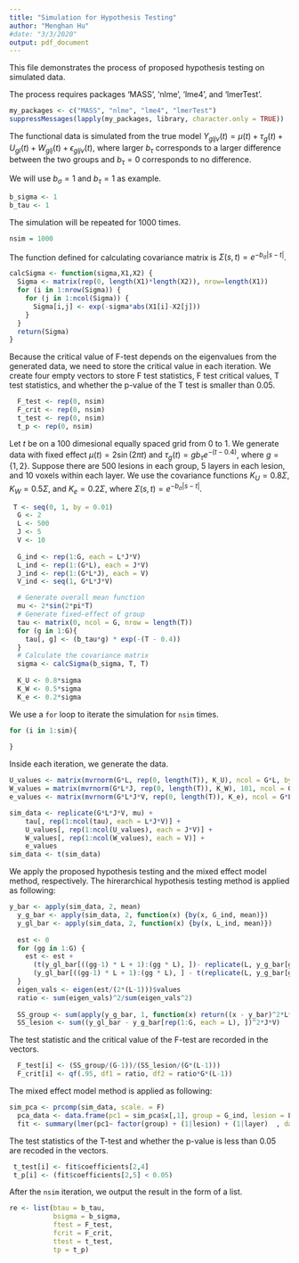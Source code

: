 ```yaml
---
title: "Simulation for Hypothesis Testing"
author: "Menghan Hu"
#date: "3/3/2020"
output: pdf_document
---
```


This file demonstrates the process of proposed hypothesis testing on simulated data.

The process requires packages 'MASS', 'nlme', 'lme4', and 'lmerTest'.


```r
my_packages <- c("MASS", "nlme", "lme4", "lmerTest")
suppressMessages(lapply(my_packages, library, character.only = TRUE))
```

The functional data is simulated from the true model $Y_{gljv}(t)=\mu(t)+\tau_g(t)+U_{gl}(t) + W_{glj}(t) + \epsilon_{gljv}(t)$, where larger $b_\tau$ corresponds to a larger difference between the two groups and $b_\tau = 0$ corresponds to no difference. 

We will use $b_\sigma = 1$ and $b_\tau = 1$ as example.
```r
b_sigma <- 1
b_tau <- 1
```
The simulation will be repeated for 1000 times.
```r
nsim = 1000
```
The function defined for calculating covariance matrix is $\Sigma(s, t) = e^{-b_{\sigma}|s-t|}$.
```r
calcSigma <- function(sigma,X1,X2) {
  Sigma <- matrix(rep(0, length(X1)*length(X2)), nrow=length(X1))
  for (i in 1:nrow(Sigma)) {
    for (j in 1:ncol(Sigma)) {
      Sigma[i,j] <- exp(-sigma*abs(X1[i]-X2[j]))
    }
  }
  return(Sigma)
}
```
Because the critical value of F-test depends on the eigenvalues from the generated data, we need to store the critical value in each iteration. We create four empty vectors to store F test statistics, F test critical values, T test statistics, and whether the p-value of the T test is smaller than 0.05.
```r
  F_test <- rep(0, nsim)
  F_crit <- rep(0, nsim)
  t_test <- rep(0, nsim)
  t_p <- rep(0, nsim)
```

Let $t$ be on a 100 dimesional equally spaced grid from 0 to 1. We generate data with fixed effect $\mu(t) = 2 \sin(2\pi t)$ and $\tau_g(t) = g b_{\tau} e^{-(t-0.4)}$, where $g = \{1, 2\}$. Suppose there are 500 lesions in each group, 5 layers in each lesion, and 10 voxels within each layer. We use the covariance functions $K_U = 0.8 {\Sigma}$, $K_W = 0.5{\Sigma}$, and $K_e = 0.2{\Sigma}$, where $\Sigma(s, t) = e^{-b_{\sigma}|s-t|}$.
```r
 T <- seq(0, 1, by = 0.01)
  G <- 2
  L <- 500
  J <- 5
  V <- 10
  
  G_ind <- rep(1:G, each = L*J*V)
  L_ind <- rep(1:(G*L), each = J*V)
  J_ind <- rep(1:(G*L*J), each = V)
  V_ind <- seq(1, G*L*J*V)

  # Generate overall mean function
  mu <- 2*sin(2*pi*T)
  # Generate fixed-effect of group
  tau <- matrix(0, ncol = G, nrow = length(T))
  for (g in 1:G){
    tau[, g] <- (b_tau*g) * exp(-(T - 0.4))
  }
  # Calculate the covariance matrix
  sigma <- calcSigma(b_sigma, T, T)
  
  K_U <- 0.8*sigma
  K_W <- 0.5*sigma
  K_e <- 0.2*sigma
```


We use a `for` loop to iterate the simulation for `nsim` times. 
```r
for (i in 1:sim){
  
}
```

Inside each iteration, we generate the data.
```r
U_values <- matrix(mvrnorm(G*L, rep(0, length(T)), K_U), ncol = G*L, byrow = FALSE)
W_values = matrix(mvrnorm(G*L*J, rep(0, length(T)), K_W), 101, ncol = G*L*J, byrow = FALSE)
e_values <- matrix(mvrnorm(G*L*J*V, rep(0, length(T)), K_e), ncol = G*L*J*V)

sim_data <- replicate(G*L*J*V, mu) +
    tau[, rep(1:ncol(tau), each = L*J*V)] +
    U_values[, rep(1:ncol(U_values), each = J*V)] +
    W_values[, rep(1:ncol(W_values), each = V)] +
    e_values
sim_data <- t(sim_data)
```

We apply the proposed hypothesis testing and the mixed effect model method, respectively.
The hirerarchical hypothesis testing method is applied as following:
```r
y_bar <- apply(sim_data, 2, mean)
  y_g_bar <- apply(sim_data, 2, function(x) {by(x, G_ind, mean)})
  y_gl_bar <- apply(sim_data, 2, function(x) {by(x, L_ind, mean)})
  
  est <- 0
  for (gg in 1:G) {
    est <- est +
      (t(y_gl_bar[((gg-1) * L + 1):(gg * L), ])- replicate(L, y_g_bar[gg, ])) %*%
      (y_gl_bar[((gg-1) * L + 1):(gg * L), ] - t(replicate(L, y_g_bar[gg, ])))
  }
  eigen_vals <- eigen(est/(2*(L-1)))$values
  ratio <- sum(eigen_vals)^2/sum(eigen_vals^2)
  
  SS_group <- sum(apply(y_g_bar, 1, function(x) return((x - y_bar)^2*L*J*V)))
  SS_lesion <- sum((y_gl_bar - y_g_bar[rep(1:G, each = L), ])^2*J*V)
```
The test statistic and the critical value of the F-test are recorded in the vectors.
```r
  F_test[i] <- (SS_group/(G-1))/(SS_lesion/(G*(L-1)))
  F_crit[i] <- qf(.95, df1 = ratio, df2 = ratio*G*(L-1))
```
The mixed effect model method is applied as following:
```r
sim_pca <- prcomp(sim_data, scale. = F)
  pca_data <- data.frame(pc1 = sim_pca$x[,1], group = G_ind, lesion = L_ind, layer = J_ind)
  fit <- summary(lmer(pc1~ factor(group) + (1|lesion) + (1|layer)  , data = pca_data))
```
The test statistics of the T-test and whether the p-value is less than 0.05 are recoded in the vectors.
```r
 t_test[i] <- fit$coefficients[2,4]
 t_p[i] <- (fit$coefficients[2,5] < 0.05)
```

After the `nsim` iteration, we output the result in the form of a list.
```r
re <- list(btau = b_tau, 
           bsigma = b_sigma, 
           ftest = F_test,
           fcrit = F_crit,
           ttest = t_test,
           tp = t_p)
```
